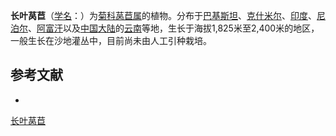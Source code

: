 {{Speciesbox
| name = 长叶莴苣
| status = 
| status_system = 
| image = 
| genus = Lactuca
| species = dolichophylla
| authority = Kitam.
}}

'''长叶莴苣'''（[[学名|学名]]：{{lang|la|''Lactuca dolichophylla''}}）为[[菊科|菊科]][[莴苣属|莴苣属]]的植物。分布于[[巴基斯坦|巴基斯坦]]、[[克什米尔|克什米尔]]、[[印度|印度]]、[[尼泊尔|尼泊尔]]、[[阿富汗|阿富汗]]以及[[中国大陆|中国大陆]]的[[云南|云南]]等地，生长于海拔1,825米至2,400米的地区，一般生长在沙地灌丛中，目前尚未由人工引种栽培。

== 参考文献 ==
<div class="references-small">
* {{cite web| url =http://www.bioinfo.cn/db05/KmzwSpecies.php?action=view&id=4945| title =长叶莴苣| work =《中国高等植物数据库全库》| publisher =中国科学院微生物研究所| author =昆明植物研究所| accessdate =2009-02-25| deadurl =yes| archiveurl =https://web.archive.org/web/20160305080414/http://www.bioinfo.cn/db05/KmzwSpecies.php?action=view&id=4945| archivedate =2016-03-05}}
</div>
{{Taxonbar|from=Q15231540}}

[[Category:莴苣属|长叶莴苣]]


{{植物小作品}}